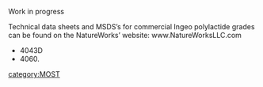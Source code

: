 {{MOST}}
{{MOST-RepRap}}

Work in progress

Technical data sheets and MSDS’s for commercial Ingeo polylactide grades can be found on the NatureWorks’ website:   www.NatureWorksLLC.com

*4043D
* 4060.

[[category:MOST]]
